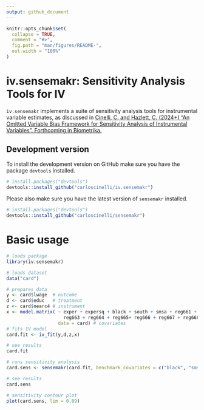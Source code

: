 ```yaml
---
output: github_document
---
```


<!-- README.md is generated from README.Rmd. Please edit that file -->

```r
knitr::opts_chunk$set(
  collapse = TRUE,
  comment = "#>",
  fig.path = "man/figures/README-",
  out.width = "100%"
)
```

# iv.sensemakr: Sensitivity Analysis Tools for IV
  
  <!-- badges: start -->
  <!-- [![R-CMD-check](https://github.com/carloscinelli/iv.sensemakr/actions/workflows/R-CMD-check.yaml/badge.svg)](https://github.com/carloscinelli/iv.sensemakr/actions/workflows/R-CMD-check.yaml) -->
  <!-- badges: end -->

`iv.sensemakr` implements a suite of sensitivity analysis tools for instrumental variable estimates, as discussed in [Cinelli, C. and Hazlett, C. (2024+) "An Omitted Variable Bias Framework for Sensitivity Analysis of Instrumental Variables". Forthcoming in Biometrika.](https://carloscinelli.com/files/Cinelli%20and%20Hazlett%20-%20OVB%20for%20IV.pdf) 

##  Development version

To install the development version on GitHub make sure you have the package `devtools` installed.

```r
# install.packages("devtools") 
devtools::install_github("carloscinelli/iv.sensemakr")
```

Please also make sure you have the latest version of `sensemakr` installed.

```r
# install.packages("devtools") 
devtools::install_github("carloscinelli/sensemakr")
```

# Basic usage

```r
# loads package
library(iv.sensemakr)

# loads dataset
data("card")

# prepares data
y <- card$lwage  # outcome
d <- card$educ   # treatment
z <- card$nearc4 # instrument
x <- model.matrix( ~ exper + expersq + black + south + smsa + reg661 + reg662 +
                     reg663 + reg664 + reg665+ reg666 + reg667 + reg668 + smsa66,
                   data = card) # covariates
# fits IV model
card.fit <- iv_fit(y,d,z,x)

# see results
card.fit

# runs sensitivity analysis
card.sens <- sensemakr(card.fit, benchmark_covariates = c("black", "smsa"))

# see results
card.sens

# sensitivity contour plot
plot(card.sens, lim = 0.09)
```

